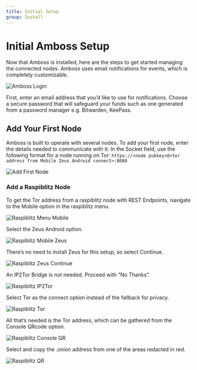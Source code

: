 ```yaml
---
title: Initial Setup
group: Install
---
```


# Initial Amboss Setup
Now that Amboss is installed, here are the steps to get started managing the connected nodes. Amboss uses email notifications for events, which is completely customizable.
 
![Amboss Login](/assets/docs/raspiblitz/AmbossLogin.png) 
 
First, enter an email address that you’d like to use for notifications. Choose a secure password that will safeguard your funds such as one generated from a password manager e.g. Bitwarden, KeePass.
 
## Add Your First Node
Amboss is built to operate with several nodes. To add your first node, enter the details needed to communicate with it:
In the Socket field, use the following format for a node running on Tor:
`https://<node pubkey>@<tor address from Mobile Zeus Android connect>:8080`
 
![Add First Node](/assets/docs/raspiblitz/AddYourFirstNode.png)
 
### Add a Raspiblitz Node
To get the Tor address from a raspiblitz node with REST Endpoints, navigate to the Mobile option in the raspiblitz menu.

![Raspiblitz Menu Mobile](/assets/docs/raspiblitz/ras-menu-mobile.png)
 
Select the Zeus Android option.

![Raspiblitz Mobile Zeus](/assets/docs/raspiblitz/ras-mobile-zeus.png)
 
There’s no need to install Zeus for this setup, so select Continue.

![Raspiblitz Zeus Continue](/assets/docs/raspiblitz/ras-zeus-continue.png)
 
An IP2Tor Bridge is not needed. Proceed with “No Thanks”.

![Raspiblitz IP2Tor](/assets/docs/raspiblitz/ras-zeus-IP2Tor.png)
 
Select Tor as the connect option instead of the fallback for privacy.

![Raspiblitz Tor](/assets/docs/raspiblitz/ras-mobile-Tor.png)
 
All that’s needed is the Tor address, which can be gathered from the Console QRcode option.

![Raspiblitz Console QR](/assets/docs/raspiblitz/ras-consoleQR.png)
 
Select and copy the .onion address from one of the areas redacted in red.
 
![Raspiblitz QR](/assets/docs/raspiblitz/ras-consoleQR-redacted.png)
